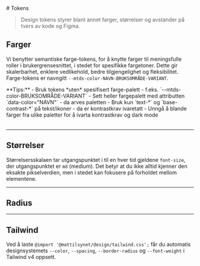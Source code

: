 

<Meta title="Designsystem/Tokens" />
# Tokens

> Design tokens styrer blant annet farger, størrelser og avstander på tvers av kode og Figma. 

<JumpTo />

## Farger
Vi benytter semantiske farge-tokens, for å knytte farger til meningsfulle roller i brukergrensesnittet, i stedet for spesifikke fargetoner.
Dette gir skalerbarhet, enklere vedlikehold, bedre tilgjengelighet og fleksibilitet.
Farge-tokens er navngitt `--mtds-color-NAVN-BRUKSOMRÅDE-VARIANT`.

<div className={styles.alert} data-color="success">
**Tips:**
- Bruk tokens *uten* spesifisert farge-palett - f.eks. `--mtds-color-BRUKSOMRÅDE-VARIANT`
- Sett heller fargepalett med attributten `data-color="NAVN"` - da arves paletten
- Bruk kun `text-*` og `base-contrast-*` på tekst/ikoner - da er kontrastkrav ivaretatt
- Unngå å blande farger fra ulike paletter for å ivarta kontrastkrav og dark mode
</div>
<br />
<Colors />

<hr className={styles.divider} style={{ marginBlock: 60 }} />

## Størrelser
Størrelsersskalaen tar utgangspunktet i til en hver tid gjeldene `font-size`, der utgangspunktet er `md` (medium).
Det betyr at du ikke alltid kjenner den eksakte pikselverdien, men i stedet kan fokusere på forholdet mellom elementene.
<Sizes />

<hr className={styles.divider} style={{ marginBlock: 60 }} />

## Radius
<Radius />

<hr className={styles.divider} style={{ marginBlock: 60 }} />

## Tailwind
Ved å laste `@import '@mattilsynet/design/tailwind.css';` får du automatis designsystemets `--color`, `--spacing`, `--border-radius` og `--font-weight` i Tailwind v4 oppsett.

